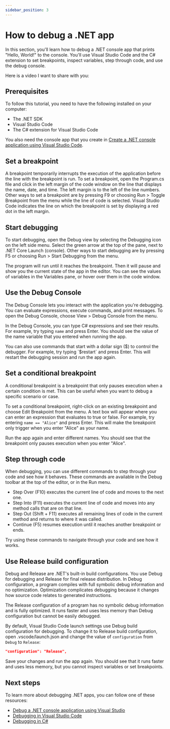 ```yaml
---
sidebar_position: 3
---
```


# How to debug a .NET app

In this section, you'll learn how to debug a .NET console app that prints "Hello, World!" to the console. You'll use Visual Studio Code and the C# extension to set breakpoints, inspect variables, step through code, and use the debug console.

Here is a video I want to share with you:

<VideoPlayer videoUrl='https://youtu.be/feWeInify18'  />

## Prerequisites

To follow this tutorial, you need to have the following installed on your computer:

- The .NET SDK
- Visual Studio Code
- The C# extension for Visual Studio Code

You also need the console app that you create in [Create a .NET console application using Visual Studio Code](https://learn.microsoft.com/en-us/dotnet/core/tutorials/with-visual-studio-code).

## Set a breakpoint

A breakpoint temporarily interrupts the execution of the application before the line with the breakpoint is run. To set a breakpoint, open the Program.cs file and click in the left margin of the code window on the line that displays the name, date, and time. The left margin is to the left of the line numbers. Other ways to set a breakpoint are by pressing F9 or choosing Run > Toggle Breakpoint from the menu while the line of code is selected. Visual Studio Code indicates the line on which the breakpoint is set by displaying a red dot in the left margin.

## Start debugging

To start debugging, open the Debug view by selecting the Debugging icon on the left side menu. Select the green arrow at the top of the pane, next to .NET Core Launch (console). Other ways to start debugging are by pressing F5 or choosing Run > Start Debugging from the menu.

The program will run until it reaches the breakpoint. Then it will pause and show you the current state of the app in the editor. You can see the values of variables in the Variables pane, or hover over them in the code window.

## Use the Debug Console

The Debug Console lets you interact with the application you're debugging. You can evaluate expressions, execute commands, and print messages. To open the Debug Console, choose View > Debug Console from the menu.

In the Debug Console, you can type C# expressions and see their results. For example, try typing `name` and press Enter. You should see the value of the name variable that you entered when running the app.

You can also use commands that start with a dollar sign ($) to control the debugger. For example, try typing `$restart` and press Enter. This will restart the debugging session and run the app again.

## Set a conditional breakpoint

A conditional breakpoint is a breakpoint that only pauses execution when a certain condition is met. This can be useful when you want to debug a specific scenario or case.

To set a conditional breakpoint, right-click on an existing breakpoint and choose Edit Breakpoint from the menu. A text box will appear where you can enter an expression that evaluates to true or false. For example, try entering `name == "Alice"` and press Enter. This will make the breakpoint only trigger when you enter "Alice" as your name.

Run the app again and enter different names. You should see that the breakpoint only pauses execution when you enter "Alice".

## Step through code

When debugging, you can use different commands to step through your code and see how it behaves. These commands are available in the Debug toolbar at the top of the editor, or in the Run menu.

- Step Over (F10) executes the current line of code and moves to the next one.
- Step Into (F11) executes the current line of code and moves into any method calls that are on that line.
- Step Out (Shift + F11) executes all remaining lines of code in the current method and returns to where it was called.
- Continue (F5) resumes execution until it reaches another breakpoint or ends.

Try using these commands to navigate through your code and see how it works.

## Use Release build configuration

Debug and Release are .NET's built-in build configurations. You use Debug for debugging and Release for final release distribution. In Debug configuration, a program compiles with full symbolic debug information and no optimization. Optimization complicates debugging because it changes how source code relates to generated instructions.

The Release configuration of a program has no symbolic debug information and is fully optimized. It runs faster and uses less memory than Debug configuration but cannot be easily debugged.

By default, Visual Studio Code launch settings use Debug build configuration for debugging. To change it to Release build configuration, open .vscode/launch.json and change the value of `configuration` from `Debug` to `Release`:

```json
"configuration": "Release",
```

Save your changes and run the app again. You should see that it runs faster and uses less memory, but you cannot inspect variables or set breakpoints.

## Next steps

To learn more about debugging .NET apps, you can follow one of these resources:

- [Debug a .NET console application using Visual Studio](https://learn.microsoft.com/en-us/dotnet/core/tutorials/debugging-with-visual-studio)
- [Debugging in Visual Studio Code](https://code.visualstudio.com/docs/editor/debugging)
- [Debugging in C#](https://learn.microsoft.com/en-us/dotnet/csharp/tutorials/debugging)
